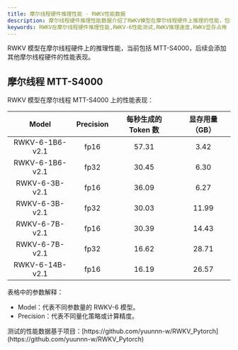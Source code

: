 ```yaml
---
title: 摩尔线程硬件推理性能 - RWKV性能数据
description: 摩尔线程硬件推理性能数据介绍了RWKV模型在摩尔线程硬件上推理的性能，包括消费级、工作站等专业显卡的性能表现。
keywords: RWKV在摩尔线程硬件推理性能,RWKV-6性能测试,RWKV推理速度,RWKV显存占用
---
```



<Callout type="info" emoji="ℹ️">
RWKV 模型在摩尔线程硬件上的推理性能，当前包括 MTT-S4000，后续会添加其他摩尔线程硬件的性能表现。
</Callout>

## 摩尔线程 MTT-S4000

RWKV 模型在摩尔线程 MTT-S4000 上的性能表现：

| Model | Precision | 每秒生成的 Token 数 | 显存用量 （GB） | 
|:---:|:---:|:---:| :----------:|
| RWKV-6-1B6-v2.1 | fp16 | 57.31 | 3.42 |
| RWKV-6-1B6-v2.1 | fp32 | 30.45 | 6.30 |
| RWKV-6-3B-v2.1 | fp16 | 36.09 | 6.27 |
| RWKV-6-3B-v2.1 | fp32 | 30.03 | 11.99 |
| RWKV-6-7B-v2.1 | fp16 | 30.39 | 14.43 |
| RWKV-6-7B-v2.1 | fp32 | 16.62 | 28.71 |
| RWKV-6-14B-v2.1 | fp16 | 16.19 | 26.57 |

表格中的参数解释：

- Model：代表不同参数量的 RWKV-6 模型。
- Precision：代表不同量化策略或计算精度。


<Callout type="info" emoji="ℹ️">
测试的性能数据基于项目：[https://github.com/yuunnn-w/RWKV_Pytorch](https://github.com/yuunnn-w/RWKV_Pytorch)
</Callout>
